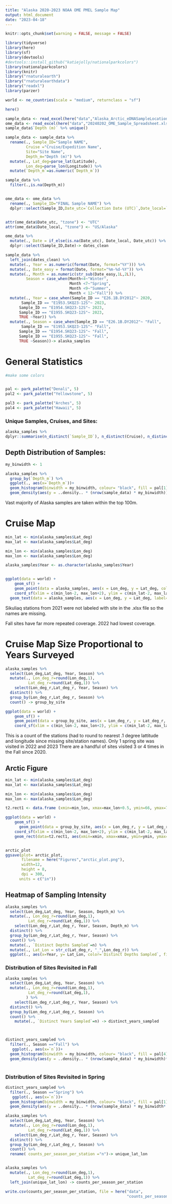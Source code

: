 ```yaml
---
title: "Alaska 2020-2023 NOAA OME PMEL Sample Map"
output: html_document
date: "2023-04-18"
---
```

```r
knitr::opts_chunk$set(warning = FALSE, message = FALSE) 
```

```r
library(tidyverse)
library(here)
library(sf)
library(devtools)
#devtools::install_github("katiejolly/nationalparkcolors")
library(nationalparkcolors)
library(knitr)
library("rnaturalearth")
library("rnaturalearthdata")
library("readxl")
library(parzer)

world <- ne_countries(scale = "medium", returnclass = "sf")

here()
```

```r
sample_data <- read_excel(here("data","Alaska_Arctic_eDNASampleLocations.xlsx"))
ome_data <- read_excel(here("data","20240202_OME_Sample_Spreadsheet.xlsx"))
sample_data$`Depth (m)` %>% unique()

sample_data <- sample_data %>% 
  rename(., Sample_ID="Sample NAME",
         Cruise ="Cruise/Expedition Name",
         Site="Site Name",
         Depth_m="Depth (m)") %>% 
  mutate(., Lat_deg=parse_lat(Latitude),
         Lon_deg=parse_lon(Longitude)) %>% 
  mutate(`Depth_m`=as.numeric(`Depth_m`))

sample_data %>%  
  filter(.,is.na(Depth_m)) 


ome_data <- ome_data %>% 
  rename(., Sample_ID="FINAL Sample NAME") %>% 
  dplyr::select(Sample_ID,Date_utc=`Collection Date (UTC)`,Date_local=`Collection Date (local)`)


attr(ome_data$Date_utc, "tzone") <- "UTC"
attr(ome_data$Date_local, "tzone") <- "US/Alaska"

ome_data %>% 
  mutate(., Date = if_else(is.na(Date_utc), Date_local, Date_utc)) %>% 
  dplyr::select(Sample_ID,Date)-> dates_clean

sample_data %>% 
  left_join(dates_clean) %>% 
  mutate(., Year = as.numeric(format(Date, format="%Y"))) %>% 
  mutate(., Date_easy = format(Date, format="%m-%d-%Y")) %>% 
  mutate(., Month = as.numeric(str_sub(Date_easy,1L,2L)),
         Season = case_when(Month<4~"Winter",
                            Month <7~"Spring",
                            Month <9~"Summer",
                            Month < 12~"Fall")) %>% 
  mutate(., Year = case_when(Sample_ID == "E26.1B.DY2012"~ 2020,
       Sample_ID == "E1953.SKQ23-12S"~ 2023, 
      Sample_ID == "E1954.SKQ23-12S"~ 2023,
      Sample_ID == "E1955.SKQ23-12S"~ 2023,
      TRUE ~Year)) %>% 
  mutate(., Season = case_when(Sample_ID == "E26.1B.DY2012"~ "Fall",
       Sample_ID == "E1953.SKQ23-12S"~ "Fall", 
      Sample_ID == "E1954.SKQ23-12S"~ "Fall",
      Sample_ID == "E1955.SKQ23-12S"~ "Fall",
      TRUE ~Season))-> alaska_samples


```
# General Statistics
```r
#make some colors


pal <- park_palette("Denali", 5)
pal2 <- park_palette("Yellowstone", 5)

pal3 <- park_palette("Arches", 5)
pal4 <- park_palette("Hawaii", 5)
```



### Unique Samples, Cruises, and Sites:
```r

alaska_samples %>% 
dplyr::summarise(n_distinct(`Sample_ID`), n_distinct(Cruise), n_distinct(`Site`))

```

## Depth Distribution of Samples:

```r
my_binwidth <- 1

alaska_samples %>%  
  group_by(`Depth_m`) %>% 
  ggplot(., aes(x=`Depth_m`))+
  geom_histogram(binwidth = my_binwidth, colour= "black", fill = pal[1]) +
  geom_density(aes(y = ..density.. * (nrow(sample_data) * my_binwidth)), fill=pal[1], alpha = .4) +theme_bw() + scale_x_sqrt(breaks=c(0,10,50,100,200,400,600)) +xlab("Depth (m)") + ylab("Count")
```
  
Vast majority of Alaska samples are taken within the top 100m.

# Cruise Map

```r

min_lat <- min(alaska_samples$Lat_deg)
max_lat <- max(alaska_samples$Lat_deg)

min_lon <- min(alaska_samples$Lon_deg)
max_lon <- max(alaska_samples$Lon_deg)

alaska_samples$Year <- as.character(alaska_samples$Year)


ggplot(data = world) +
    geom_sf() +
    geom_point(data = alaska_samples, aes(x = Lon_deg, y = Lat_deg, colour=Year)) +
    coord_sf(xlim = c(min_lon-2, max_lon+2), ylim = c(min_lat-2, max_lat+2), expand = FALSE) +theme_bw() +xlab("Longitude") +ylab("Latitude") +scale_color_manual(values=c(pal[1],pal2[1],pal2[5],pal3[1])) +
  geom_text(data = alaska_samples, aes(x = Lon_deg, y = Lat_deg, label=Site),size = 0.5) +facet_grid(Season~Year)


```


Sikuliaq stations from 2021 were not labeled with site in the .xlsx file so the names are missing.

Fall sites have far more repeated coverage. 2022 had lowest coverage.

# Cruise Map Size Proportional to Years Surveyed
```r

alaska_samples %>% 
  select(Lon_deg,Lat_deg, Year, Season) %>% 
  mutate(., Lon_deg_r=round(Lon_deg,1),
          Lat_deg_r=round(Lat_deg,1)) %>% 
    select(Lon_deg_r,Lat_deg_r, Year, Season) %>% 
  distinct() %>% 
  group_by(Lon_deg_r,Lat_deg_r, Season) %>% 
  count() -> group_by_site

ggplot(data = world) +
    geom_sf() +
    geom_point(data = group_by_site, aes(x = Lon_deg_r, y = Lat_deg_r, size=n),alpha=0.6, colour=pal[1]) +
    coord_sf(xlim = c(min_lon-2, max_lon+2), ylim = c(min_lat-2, max_lat+2), expand = FALSE) +theme_bw() +xlab("Longitude") +ylab("Latitude") +facet_grid(.~Season)


```

This is a count of the stations (had to round to nearest .1 degree lattitude and longitude since missing site/station names). Only 1 spring site was visited in 2022 and 2023 There are a handful of sites visited 3 or 4 times in the Fall since 2020. 


## Arctic Figure
```r


min_lat <- min(alaska_samples$Lat_deg)
max_lat <- max(alaska_samples$Lat_deg)

min_lon <- min(alaska_samples$Lon_deg)
max_lon <- max(alaska_samples$Lon_deg)

t2.rect1 <- data.frame (xmin=min_lon, xmax=max_lon+0.5, ymin=66, ymax=73)

ggplot(data = world) +
    geom_sf() +
      geom_point(data = group_by_site, aes(x = Lon_deg_r, y = Lat_deg_r, size=n),alpha=0.4, colour=pal[1]) +
    coord_sf(xlim = c(min_lon-2, max_lon+2), ylim = c(min_lat-2, max_lat+2), expand = FALSE) +theme_bw() +xlab("Longitude") +ylab("Latitude") +scale_color_manual(values=c(pal[1])) +
    geom_rect(data=t2.rect1, aes(xmin=xmin, xmax=xmax, ymin=ymin, ymax=ymax),  colour=pal4[3], alpha=0, inherit.aes = FALSE, size=1.5) + guides(size=guide_legend(title="Years Sampled")) -> arctic_plot


arctic_plot
ggsave(plot= arctic_plot, 
       filename = here("Figures","arctic_plot.png"),
       width=12,
       height = 8,
       dpi = 300,
      units = c("in"))
```

## Heatmap of Sampling Intensity
```r

alaska_samples %>% 
  select(Lon_deg,Lat_deg, Year, Season, Depth_m) %>% 
  mutate(., Lon_deg_r=round(Lon_deg,1),
          Lat_deg_r=round(Lat_deg,1)) %>% 
    select(Lon_deg_r,Lat_deg_r, Year, Season, Depth_m) %>% 
  distinct() %>% 
  group_by(Lon_deg_r,Lat_deg_r, Year, Season) %>% 
  count() %>% 
  mutate(., `Distinct Depths Sampled`=n) %>% 
  mutate(., Lat_Lon = str_c(Lat_deg_r, "_",Lon_deg_r)) %>% 
  ggplot(., aes(x=Year, y= Lat_Lon, color=`Distinct Depths Sampled`, fill=`Distinct Depths Sampled`)) +geom_tile() +facet_grid(.~Season)


```



### Distribution of Sites Revisited in Fall
```r

alaska_samples %>% 
  select(Lon_deg,Lat_deg, Year, Season) %>% 
  mutate(., Lon_deg_r=round(Lon_deg,1),
          Lat_deg_r=round(Lat_deg,1),
         ) %>% 
    select(Lon_deg_r,Lat_deg_r, Year, Season) %>% 
  distinct() %>% 
  group_by(Lon_deg_r,Lat_deg_r, Season) %>% 
  count() %>% 
    mutate(., `Distinct Years Sampled`=n) -> distinct_years_sampled



distinct_years_sampled %>% 
  filter(., Season =="Fall") %>% 
   ggplot(., aes(x=`n`))+
  geom_histogram(binwidth = my_binwidth, colour= "black", fill = pal[4]) +
  geom_density(aes(y = ..density.. * (nrow(sample_data) * my_binwidth)*.15), fill=pal[4], alpha = .4) +theme_bw()  + ylab("Count")
  
```

### Distribution of Sites Revisited in Spring

```r

distinct_years_sampled %>% 
  filter(., Season =="Spring") %>% 
   ggplot(., aes(x=`n`))+
  geom_histogram(binwidth = my_binwidth, colour= "black", fill = pal[1]) +
  geom_density(aes(y = ..density.. * (nrow(sample_data) * my_binwidth*.03)), fill=pal[1], alpha = .4) +theme_bw()  + ylab("Count")
```


```r
alaska_samples %>% 
  select(Lon_deg,Lat_deg, Year, Season) %>% 
  mutate(., Lon_deg_r=round(Lon_deg,1),
          Lat_deg_r=round(Lat_deg,1)) %>% 
    select(Lon_deg_r,Lat_deg_r, Year, Season) %>% 
  distinct() %>% 
  group_by(Lon_deg_r,Lat_deg_r, Season) %>% 
  count() %>% 
  rename( counts_per_season_per_station ="n")-> unique_lat_lon


alaska_samples %>% 
  mutate(., Lon_deg_r=round(Lon_deg,1),
          Lat_deg_r=round(Lat_deg,1)) %>% 
  left_join(unique_lat_lon) -> counts_per_season_per_station

write.csv(counts_per_season_per_station, file = here("data",
                                                     "counts_per_season_per_station.csv"))

```






